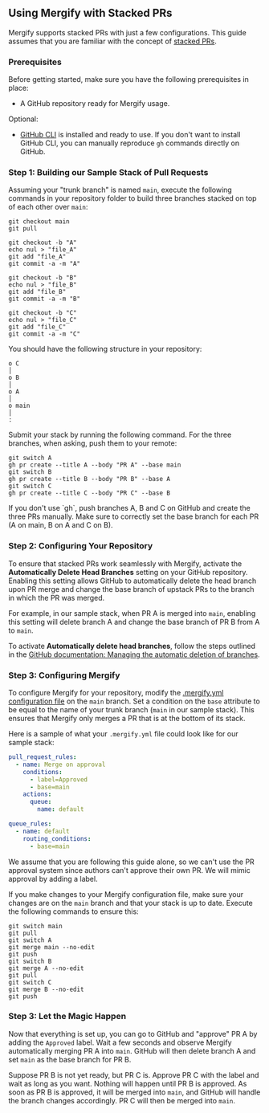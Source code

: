 
## Using Mergify with Stacked PRs

Mergify supports stacked PRs with just a few configurations. This guide assumes that you are familiar with the concept of [stacked PRs](https://timothya.com/blog/git-stack).
### Prerequisites

Before getting started, make sure you have the following prerequisites in place:

- A GitHub repository ready for Mergify usage.

Optional:
- [GitHub CLI](https://github.com/cli/cli#readme) is installed and ready to use. If you don't want to install GitHub CLI, you can manually reproduce `gh` commands directly on GitHub.

### Step 1: Building our Sample Stack of Pull Requests

Assuming your "trunk branch" is named `main`, execute the following commands in your repository folder to build three branches stacked on top of each other over `main`:

```shell
git checkout main
git pull

git checkout -b "A"
echo nul > "file_A"
git add "file_A"
git commit -a -m "A"

git checkout -b "B"
echo nul > "file_B"
git add "file_B"
git commit -a -m "B"

git checkout -b "C"
echo nul > "file_C"
git add "file_C"
git commit -a -m "C"
```

You should have the following structure in your repository:

```
o C
│
o B
│
o A
│
o main
│
:
```

Submit your stack by running the following command. For the three branches, when asking, push them to your remote:

```shell
git switch A
gh pr create --title A --body "PR A" --base main
git switch B
gh pr create --title B --body "PR B" --base A
git switch C
gh pr create --title C --body "PR C" --base B
```

<Info>
  If you don't use `gh`, push branches A, B and C on GitHub and create the three PRs manually. Make sure to correctly set the base branch for each PR (A on main, B on A and C on B).
</Info>

### Step 2: Configuring Your Repository

To ensure that stacked PRs work seamlessly with Mergify, activate the **Automatically Delete Head Branches** setting on your GitHub repository. Enabling this setting allows GitHub to automatically delete the head branch upon PR merge and change the base branch of upstack PRs to the branch in which the PR was merged.

For example, in our sample stack, when PR A is merged into `main`, enabling this setting will delete branch A and change the base branch of PR B from A to `main`.

To activate **Automatically delete head branches**, follow the steps outlined in the [GitHub documentation: Managing the automatic deletion of branches](https://docs.github.com/en/repositories/configuring-branches-and-merges-in-your-repository/configuring-pull-request-merges/managing-the-automatic-deletion-of-branches).

### Step 3: Configuring Mergify

To configure Mergify for your repository, modify the [.mergify.yml configuration file](/configuration/file-format) on the `main` branch. Set a condition on the `base` attribute to be equal to the name of your trunk branch (`main` in our sample stack). This ensures that Mergify only merges a PR that is at the bottom of its stack.

Here is a sample of what your `.mergify.yml` file could look like for our sample stack:

```yaml
pull_request_rules:
  - name: Merge on approval
    conditions:
      - label=Approved
      - base=main
    actions:
      queue:
        name: default

queue_rules:
  - name: default
    routing_conditions:
      - base=main
```

<Info>
  We assume that you are following this guide alone, so we can't use the PR approval system since authors can't approve their own PR. We will mimic approval by adding a label.
</Info>

If you make changes to your Mergify configuration file, make sure your changes are on the `main` branch and that your stack is up to date. Execute the following commands to ensure this:

```shell
git switch main
git pull
git switch A
git merge main --no-edit
git push
git switch B
git merge A --no-edit
git pull
git switch C
git merge B --no-edit
git push
```

### Step 3: Let the Magic Happen

Now that everything is set up, you can go to GitHub and "approve" PR A by adding the `Approved` label. Wait a few seconds and observe Mergify automatically merging PR A into `main`. GitHub will then delete branch A and set `main` as the base branch for PR B.

Suppose PR B is not yet ready, but PR C is. Approve PR C with the label and wait as long as you want. Nothing will happen until PR B is approved. As soon as PR B is approved, it will be merged into `main`, and GitHub will handle the branch changes accordingly. PR C will then be merged into `main`.

